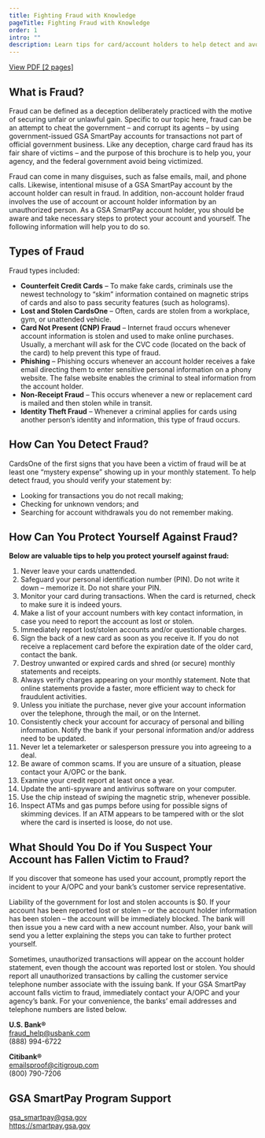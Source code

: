 ```yaml
---
title: Fighting Fraud with Knowledge
pageTitle: Fighting Fraud with Knowledge
order: 1
intro: ""
description: Learn tips for card/account holders to help detect and avoid fraud.
---
```


<a href="/files/publications/publications-fighting-fraud-with-knowledge.pdf" class="usa-button">View PDF [2 pages] </a>

## What is Fraud?

Fraud can be defined as a deception deliberately practiced with the motive of securing unfair or unlawful gain. Specific to our topic here, fraud can be an attempt to cheat the government – and corrupt its agents – by using government-issued GSA SmartPay accounts for transactions not part of official government business. Like any deception, charge card fraud has its fair share of victims – and the purpose of this brochure is to help you, your agency, and the federal government avoid being victimized.

Fraud can come in many disguises, such as false emails, mail, and phone calls. Likewise, intentional misuse of a GSA SmartPay account by the account holder can result in fraud. In addition, non-account holder fraud involves the use of account or account holder information by an unauthorized person. As a GSA SmartPay account holder, you should be aware and take necessary steps to protect your account and yourself. The following information will help you to do so.

## Types of Fraud

Fraud types included:
- **Counterfeit Credit Cards** – To make fake cards, criminals use the newest technology to “skim” information contained on magnetic strips of cards and also to pass security features (such as holograms).
- **Lost and Stolen CardsOne** – Often, cards are stolen from a workplace, gym, or unattended vehicle.
- **Card Not Present (CNP) Fraud** – Internet fraud occurs whenever account information is stolen and used to make online purchases. Usually, a merchant will ask for the CVC code (located on the back of the card) to help prevent this type of fraud.
- **Phishing** – Phishing occurs whenever an account holder receives a fake email directing them to enter sensitive personal information on a phony website. The false website enables the criminal to steal information from the account holder.
- **Non-Receipt Fraud** – This occurs whenever a new or replacement card is mailed and then stolen while in transit.
- **Identity Theft Fraud** – Whenever a criminal applies for cards using another person’s identity and information, this type of fraud occurs.

## How Can You Detect Fraud?

CardsOne of the first signs that you have been a victim of fraud
will be at least one “mystery expense” showing up in your
monthly statement.
To help detect fraud, you should verify your statement by:
- Looking for transactions you do not recall making;
- Checking for unknown vendors; and
- Searching for account withdrawals you do not remember making.

## How Can You Protect Yourself Against Fraud?

**Below are valuable tips to help you protect yourself against fraud:**
1. Never leave your cards unattended.
2. Safeguard your personal identification number (PIN). Do not write it down – memorize it. Do not share your PIN.
3. Monitor your card during transactions. When the card is returned, check to make sure it is indeed yours.
4. Make a list of your account numbers with key contact information, in case you need to report the account as lost or stolen.
5. Immediately report lost/stolen accounts and/or questionable charges.
6. Sign the back of a new card as soon as you receive it. If you do not receive a replacement card before the expiration date of the older card, contact the bank.
7. Destroy unwanted or expired cards and shred (or secure) monthly statements and receipts.
8. Always verify charges appearing on your monthly statement. Note that online statements provide a faster, more efficient way to check for fraudulent activities.
9. Unless you initiate the purchase, never give your account information over the telephone, through the mail, or on the Internet.
10. Consistently check your account for accuracy of personal and billing information. Notify the bank if your personal information and/or address need to be updated.
11. Never let a telemarketer or salesperson pressure you into agreeing to a deal.
12. Be aware of common scams. If you are unsure of a situation, please contact your A/OPC or the bank.
13. Examine your credit report at least once a year.
14. Update the anti-spyware and antivirus software on your computer.
15. Use the chip instead of swiping the magnetic strip, whenever possible.
16. Inspect ATMs and gas pumps before using for possible signs of skimming devices. If an ATM appears to be tampered with or the slot where the card is inserted is loose, do not use.

## What Should You Do if You Suspect Your Account has Fallen Victim to Fraud?

If you discover that someone has used your account, promptly report the incident to your A/OPC and your bank’s customer service representative.

Liability of the government for lost and stolen accounts is $0. If your account has been reported lost or stolen – or the account holder information has been stolen – the account will be immediately blocked. The bank will then issue you a new card with a new account number. Also, your bank will send you a letter explaining the steps you can take to further protect yourself.

Sometimes, unauthorized transactions will appear on the account holder statement, even though the account was reported lost or stolen. You should report all unauthorized transactions by calling the customer service telephone number associate with the issuing bank. If your GSA SmartPay account falls victim to fraud, immediately contact your A/OPC and your agency’s bank. For your convenience, the banks’ email addresses and telephone numbers are listed below.

**U.S. Bank®** <br />
[fraud_help@usbank.com](mailto:fraud_help@usbank.com) <br />
(888) 994-6722

**Citibank®** <br />
[emailsproof@citigroup.com](mailto:emailsproof@citigroup.com) <br />
(800) 790-7206

## GSA SmartPay Program Support

[gsa_smartpay@gsa.gov](mailto:gsa_smartpay@gsa.gov) <br />
https://smartpay.gsa.gov

